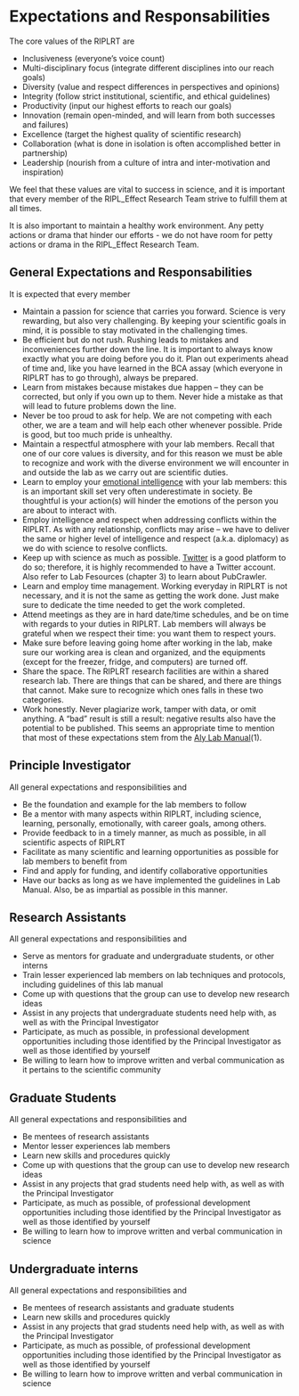 # Expectations and Responsabilities 

The core values of the RIPLRT are 

- Inclusiveness (everyone’s voice count)
- Multi-disciplinary focus (integrate different disciplines into our reach goals)
- Diversity (value and respect differences in perspectives and opinions)
- Integrity (follow strict institutional, scientific, and ethical guidelines)
- Productivity (input our highest efforts to reach our goals)
- Innovation (remain open-minded, and will learn from both successes and failures)
- Excellence (target the highest quality of scientific research)
- Collaboration (what is done in isolation is often accomplished better in partnership)
- Leadership (nourish from a culture of intra and inter-motivation and inspiration)

We feel that these values are vital to success in science, and it is important that every member of the RIPL_Effect Research Team strive to fulfill them at all times.

It is also important to maintain a healthy work environment. Any petty actions or drama that hinder our efforts  - we do not have room for petty actions or drama in the RIPL_Effect Research Team. 

## General Expectations and Responsabilities 
It is expected that every member 

- Maintain a passion for science that carries you forward. Science is very rewarding, but also very challenging. By keeping your scientific goals in mind, it is possible to stay motivated in the challenging times.
- Be efficient but do not rush. Rushing leads to mistakes and inconveniences further down the line. It is important to always know exactly what you are doing before you do it. Plan out experiments ahead of time and, like you have learned in the BCA assay (which everyone in RIPLRT has to go through), always be prepared.
- Learn from mistakes because mistakes due happen -- they can be corrected, but only if you own up to them. Never hide a mistake as that will lead to future problems down the line. 
- Never be too proud to ask for help. We are not competing with each other, we are a team and will help each other whenever possible. Pride is good, but too much pride is unhealthy.
- Maintain a respectful atmosphere with your lab members. Recall that one of our core values is diversity, and for this reason we must be able to recognize and work with the diverse environment we will encounter in and outside the lab as we carry out are scientific duties. 
- Learn to employ your [emotional intelligence](https://en.wikipedia.org/wiki/Emotional_intelligence) with your lab members: this is an important skill set very often underestimate in society. Be thoughtful is your action(s) will hinder the emotions of the person you are about to interact with.  
- Employ intelligence and respect when addressing conflicts within the RIPLRT. As with any relationship, conflicts may arise -- we have to deliver the same or higher level of intelligence and respect (a.k.a. diplomacy) as we do with science to resolve conflicts. 
- Keep up with science as much as possible. [Twitter](https://lternet.edu/twitter-for-scientists/) is a good platform to do so; therefore, it is highly recommended to have a Twitter account. Also refer to Lab Fesources (chapter 3) to learn about PubCrawler. 
- Learn and employ time management. Working everyday in RIPLRT is not necessary, and it is not the same as getting the work done. Just make sure to dedicate the time needed to get the work completed. 
- Attend meetings as they are in hard date/time schedules, and be on time with regards to your duties in RIPLRT. Lab members will always be grateful when we respect their time: you want them to respect yours. 
- Make sure before leaving going home after working in the lab, make sure our working area is clean and organized, and the equipments (except for the freezer, fridge, and computers) are turned off. 
- Share the space. The RIPLRT research facilities are within a shared research lab. There are things that can be shared, and there are things that cannot. Make sure to recognize which ones falls in these two categories. 
- Work honestly. Never plagiarize work, tamper with data, or omit anything. A “bad” result is still a result: negative results also have the potential to be published. This seems an appropriate time to mention that most of these expectations stem from the [Aly Lab Manual](https://github.com/alylab/labmanual)(1).  

## Principle Investigator
All general expectations and responsibilities and 

- Be the foundation and example for the lab members to follow
- Be a mentor with many aspects within RIPLRT, including science, learning, personally, emotionally, with career goals, among others. 
- Provide feedback to in a timely manner, as much as possible, in all scientific aspects of RIPLRT
- Facilitate as many scientific and learning opportunities as possible for lab members to benefit from 
- Find and apply for funding, and identify collaborative opportunities 
- Have our backs as long as we have implemented the guidelines in Lab Manual. Also, be as impartial as possible in this manner. 

## Research Assistants
All general expectations and responsibilities and 

- Serve as mentors for graduate and undergraduate students, or other interns
- Train lesser experienced lab members on lab techniques and protocols, including guidelines of this lab manual
- Come up with questions that the group can use to develop new research ideas
- Assist in any projects that undergraduate students need help with, as well as with the Principal Investigator
- Participate, as much as possible, in professional development opportunities including those identified by the Principal Investigator as well as those identified by yourself
- Be willing to learn how to improve written and verbal communication as it pertains to the scientific community

## Graduate Students
All general expectations and responsibilities and 

- Be mentees of research assistants 
- Mentor lesser experiences lab members
- Learn new skills and procedures quickly
- Come up with questions that the group can use to develop new research ideas
- Assist in any projects that grad students need help with, as well as with the Principal Investigator
- Participate, as much as possible, of professional development opportunities including those identified by the Principal Investigator as well as those identified by yourself
- Be willing to learn how to improve written and verbal communication in science

## Undergraduate interns
All general expectations and responsibilities and 

- Be mentees of research assistants and graduate students 
- Learn new skills and procedures quickly
- Assist in any projects that grad students need help with, as well as with the Principal Investigator
- Participate, as much as possible, of professional development opportunities including those identified by the Principal Investigator as well as those identified by yourself
- Be willing to learn how to improve written and verbal communication in science
